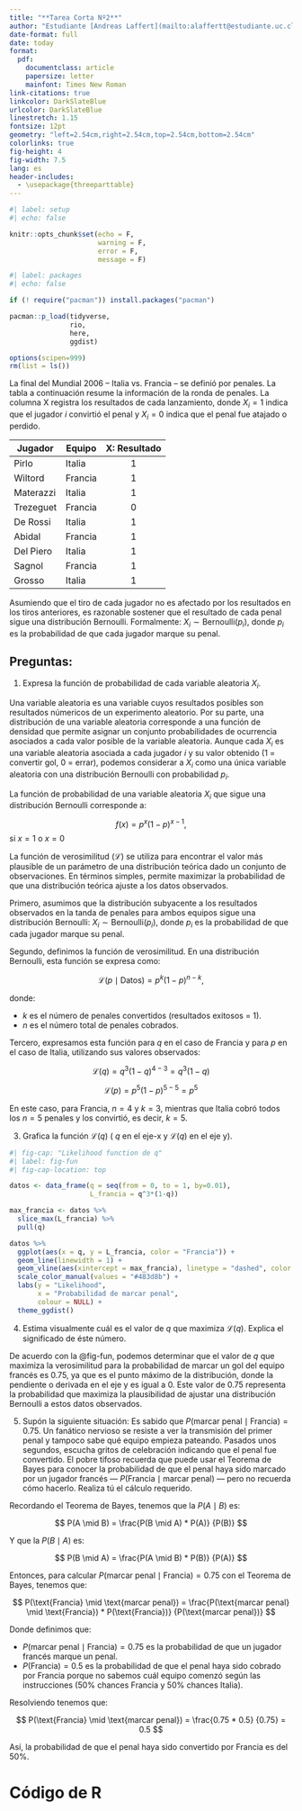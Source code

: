 ```yaml
---
title: "**Tarea Corta Nº2**"
author: "Estudiante [Andreas Laffert](mailto:alaffertt@estudiante.uc.cl)"
date-format: full
date: today 
format: 
  pdf:
    documentclass: article
    papersize: letter
    mainfont: Times New Roman
link-citations: true
linkcolor: DarkSlateBlue
urlcolor: DarkSlateBlue
linestretch: 1.15       
fontsize: 12pt          
geometry: "left=2.54cm,right=2.54cm,top=2.54cm,bottom=2.54cm"
colorlinks: true
fig-height: 4
fig-width: 7.5
lang: es
header-includes:
  - \usepackage{threeparttable}
---
```


```r
#| label: setup
#| echo: false

knitr::opts_chunk$set(echo = F,
                      warning = F,
                      error = F, 
                      message = F) 
```

```r
#| label: packages
#| echo: false

if (! require("pacman")) install.packages("pacman")

pacman::p_load(tidyverse,
               rio,
               here,
               ggdist)

options(scipen=999)
rm(list = ls())
```

La final del Mundial 2006 -- Italia vs. Francia -- se definió por penales. La tabla a continuación resume la información de la ronda de penales. La columna X registra los resultados de cada lanzamiento, donde $X_{i}=1$ indica que el jugador $i$ convirtió el penal y $X_{i}=0$ indica que el penal fue atajado o perdido.

| Jugador   | Equipo  | X: Resultado |
|-----------|---------|:------------:|
| Pirlo     | Italia  |      1       |
| Wiltord   | Francia |      1       |
| Materazzi | Italia  |      1       |
| Trezeguet | Francia |      0       |
| De Rossi  | Italia  |      1       |
| Abidal    | Francia |      1       |
| Del Piero | Italia  |      1       |
| Sagnol    | Francia |      1       |
| Grosso    | Italia  |      1       |

Asumiendo que el tiro de cada jugador no es afectado por los resultados en los tiros anteriores, es razonable sostener que el resultado de cada penal sigue una distribución Bernoulli. Formalmente: $X_{i} \sim \text{Bernoulli}(p_{i})$, donde $p_{i}$ es la probabilidad de que cada jugador marque su penal.

## Preguntas:

1)  Expresa la función de probabilidad de cada variable aleatoria $X_{i}$.

Una variable aleatoria es una variable cuyos resultados posibles son resultados númericos de un experimento aleatorio. Por su parte, una distribución de una variable aleatoria corresponde a una función de densidad que permite asignar un conjunto probabilidades de ocurrencia asociados a cada valor posible de la variable aleatoria. Aunque cada $X_i$ es una variable aleatoria asociada a cada jugador $i$ y su valor obtenido (1 = convertir gol, 0 = errar), podemos considerar a $X_i$ como una única variable aleatoria con una distribución Bernoulli con probabilidad $p_i$. 

La función de probabilidad de una variable aleatoria $X_i$ que sigue una distribución Bernoulli corresponde a:

$$f(x) = p^{x}(1-p)^{x-1},$$ si $x = 1$ o $x = 0$

La función de verosimilitud ($\mathcal{L}$) se utiliza para encontrar el valor más plausible de un parámetro de una distribución teórica dado un conjunto de observaciones. En términos simples, permite maximizar la probabilidad de que una distribución teórica ajuste a los datos observados.

Primero, asumimos que la distribución subyacente a los resultados observados en la tanda de penales para ambos equipos sigue una distribución Bernoulli: $X_i \sim \text{Bernoulli}(p_i)$, donde $p_i$ es la probabilidad de que cada jugador marque su penal.

Segundo, definimos la función de verosimilitud. En una distribución Bernoulli, esta función se expresa como:

$$
\mathcal{L}(p \mid \text{Datos}) = p^k (1-p)^{n-k},
$$

donde: 

- $k$ es el número de penales convertidos (resultados exitosos = 1).
- $n$ es el número total de penales cobrados.

Tercero, expresamos esta función para $q$ en el caso de Francia y para $p$ en el caso de Italia, utilizando sus valores observados:

$$
\mathcal{L}(q) = q^3 (1-q)^{4-3} = q^3 (1-q)
$$

$$
\mathcal{L}(p) = p^5 (1-p)^{5-5} = p^5
$$

En este caso, para Francia, $n = 4$ y $k = 3$, mientras que Italia cobró todos los $n = 5$ penales y los convirtió, es decir, $k = 5$.


3)  Grafica la función $\mathcal{L}(q)$ ( $q$ en el eje-x y $\mathcal{L}(q)$ en el eje y).

```r
#| fig-cap: "Likelihood function de q"
#| label: fig-fun
#| fig-cap-location: top

datos <- data_frame(q = seq(from = 0, to = 1, by=0.01), 
                    L_francia = q^3*(1-q))

max_francia <- datos %>% 
  slice_max(L_francia) %>% 
  pull(q)

datos %>% 
  ggplot(aes(x = q, y = L_francia, color = "Francia")) +
  geom_line(linewidth = 1) +
  geom_vline(aes(xintercept = max_francia), linetype = "dashed", color = "brown")+
  scale_color_manual(values = "#483d8b") +
  labs(y = "Likelihood", 
       x = "Probabilidad de marcar penal",
       colour = NULL) +
  theme_ggdist()


```



4)  Estima visualmente cuál es el valor de $q$ que maximiza $\mathcal{L}(q)$. Explica el significado de éste número.


De acuerdo con la @fig-fun, podemos determinar que el valor de $q$ que maximiza la verosimilitud para la probabilidad de marcar un gol del equipo francés es 0.75, ya que es el punto máximo de la distribución, donde la pendiente o derivada en el eje y es igual a 0. Este valor de 0.75 representa la probabilidad que maximiza la plausibilidad de ajustar una distribución Bernoulli a estos datos observados.

5)  Supón la siguiente situación: Es sabido que $P(\text{marcar penal} \mid \text{Francia}) = 0.75$. Un fanático nervioso se resiste a ver la transmisión del primer penal y tampoco sabe qué equipo empieza pateando. Pasados unos segundos, escucha gritos de celebración indicando que el penal fue convertido. El pobre tifoso recuerda que puede usar el Teorema de Bayes para conocer la probabilidad de que el penal haya sido marcado por un jugador francés — $P(\text{Francia} \mid \text{marcar penal})$ — pero no recuerda cómo hacerlo. Realiza tú el cálculo requerido.

Recordando el Teorema de Bayes, tenemos que la $P(A \mid B)$ es:

$$
P(A \mid B) = \frac{P(B \mid A) * P(A)} {P(B)}
$$

Y que la $P(B \mid A)$ es:

$$
P(B \mid A) = \frac{P(A \mid B) * P(B)} {P(A)}
$$

Entonces, para calcular $P(\text{marcar penal} \mid \text{Francia}) = 0.75$ con el Teorema de Bayes, tenemos que:

$$
P(\text{Francia} \mid \text{marcar penal}) = \frac{P(\text{marcar penal} \mid \text{Francia}) * P(\text{Francia})} {P(\text{marcar penal})}
$$

Donde definimos que:

- $P(\text{marcar penal} \mid \text{Francia}) = 0.75$ es la probabilidad de que un jugador francés marque un penal.
- $P(\text{Francia}) = 0.5$ es la probabilidad de que el penal haya sido cobrado por Francia porque no sabemos cuál equipo comenzó según las instrucciones (50% chances Francia y 50% chances Italia).

Resolviendo tenemos que: 

$$
P(\text{Francia} \mid \text{marcar penal}) = \frac{0.75 * 0.5} {0.75} = 0.5
$$

Así, la probabilidad de que el penal haya sido convertido por Francia es del 50%.


\pagebreak

# Código de R

```r

```